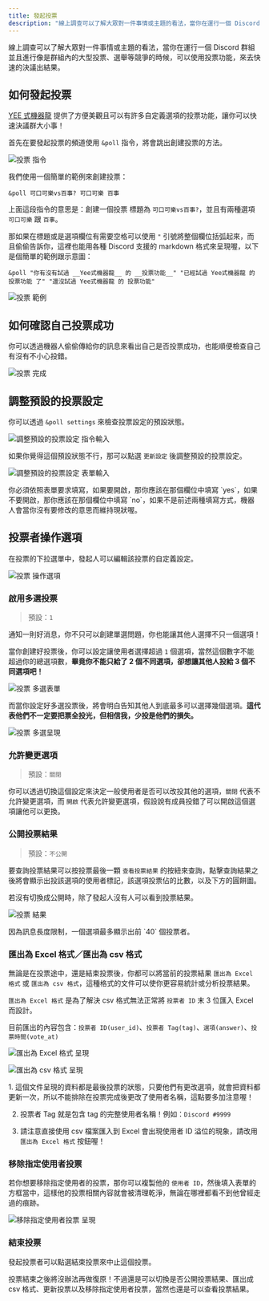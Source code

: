 ```yaml
---
title: 發起投票
description: "線上調查可以了解大眾對一件事情或主題的看法，當你在運行一個 Discord 群組並且進行像是群組內的大型投票、選舉等競爭的時候，可以使用投票功能，來去快速的決議出結果。YEE式機器龍提供了方便美觀且可以有許多自定義選項的投票功能，讓你可以快速決議群大小事！"
---
```


線上調查可以了解大眾對一件事情或主題的看法，當你在運行一個 Discord 群組並且進行像是群組內的大型投票、選舉等競爭的時候，可以使用投票功能，來去快速的決議出結果。

## 如何發起投票

[YEE 式機器龍](https://yeecord.com/link) 提供了方便美觀且可以有許多自定義選項的投票功能，讓你可以快速決議群大小事！

首先在要發起投票的頻道使用 `&poll` 指令，將會跳出創建投票的方法。

<Adsense />

![投票 指令](/docs/poll/poll-command.png)

我們使用一個簡單的範例來創建投票：

```
&poll 可口可樂vs百事? 可口可樂 百事
```

上面這段指令的意思是：創建一個投票 標題為 `可口可樂vs百事?`，並且有兩種選項 `可口可樂` 跟 `百事`。

那如果在標題或是選項欄位有需要空格可以使用 `"` 引號將整個欄位括弧起來，而且偷偷告訴你，這裡也能用各種 Discord 支援的 markdown 格式來呈現喔，以下是個簡單的範例跟示意圖：

```
&poll "你有沒有試過 __Yee式機器龍__ 的 __投票功能__" "已經試過 Yee式機器龍 的 投票功能 了" "還沒試過 Yee式機器龍 的 投票功能"
```

![投票 範例](/docs/poll/poll-example.png)

<Adsense />

## 如何確認自己投票成功

你可以透過機器人偷偷傳給你的訊息來看出自己是否投票成功，也能順便檢查自己有沒有不小心投錯。

![投票 完成](/docs/poll/poll-done.png)

## 調整預設的投票設定

你可以透過 `&poll settings` 來檢查投票設定的預設狀態。

![調整預設的投票設定 指令輸入](/docs/poll/poll-settings.png)

如果你覺得這個預設狀態不行，那可以點選 `更新設定` 後調整預設的投票設定。

![調整預設的投票設定 表單輸入](/docs/poll/poll-settings_input.png)

<Info title="我想先通知你">
  你必須依照表單要求填寫，如果要開啟，那你應該在那個欄位中填寫
  `yes`，如果不要開啟，那你應該在那個欄位中填寫
  `no`，如果不是前述兩種填寫方式，機器人會當你沒有要修改的意思而維持現狀喔。
</Info>

## 投票者操作選項

在投票的下拉選單中，發起人可以編輯該投票的自定義設定。

![投票 操作選項](/docs/poll/poll-operation.png)

### 啟用多選投票

> 預設：`1`

通知一則好消息，你不只可以創建單選問題，你也能讓其他人選擇不只一個選項！

當你創建好投票後，你可以設定讓使用者選擇超過 `1` 個選項，當然這個數字不能超過你的總選項數，**畢竟你不能只給了 2 個不同選項，卻想讓其他人投給 3 個不同選項吧！**

![投票 多選表單](/docs/poll/poll-choices.png)

而當你設定好多選投票後，將會明白告知其他人到底最多可以選擇幾個選項。**這代表他們不一定要把票全投光，但相信我，少投是他們的損失。**

![投票 多選呈現](/docs/poll/poll-choices_show.png)

### 允許變更選項

> 預設：`關閉`

你可以透過切換這個設定來決定一般使用者是否可以改投其他的選項，`關閉` 代表不允許變更選項，而 `開啟` 代表允許變更選項，假設說有成員投錯了可以開啟這個選項讓他可以更換。

### 公開投票結果

> 預設：`不公開`

要查詢投票結果可以按投票最後一顆 `查看投票結果` 的按紐來查詢，點擊查詢結果之後將會顯示出投該選項的使用者標記，該選項投票佔的比數，以及下方的圓餅圖。

若沒有切換成公開時，除了發起人沒有人可以看到投票結果。

<Adsense />

![投票 結果](/docs/poll/poll-result.png)

<Info title="我想先通知你">
  因為訊息長度限制，一個選項最多顯示出前 `40` 個投票者。
</Info>

### 匯出為 Excel 格式／匯出為 csv 格式

無論是在投票途中，還是結束投票後，你都可以將當前的投票結果 `匯出為 Excel 格式` 或 `匯出為 csv 格式`，這種格式的文件可以使你更容易統計或分析投票結果。

`匯出為 Excel 格式` 是為了解決 csv 格式無法正常將 `投票者 ID` 末 3 位匯入 Excel 而設計。

目前匯出的內容包含：`投票者 ID(user_id)`、`投票者 Tag(tag)`、`選項(answer)`、`投票時間(vote_at)`

![匯出為 Excel 格式 呈現](/docs/poll/poll-excel_output.png)

![匯出為 csv 格式 呈現](/docs/poll/poll-csv_output.png)

<Info title="我想先通知你">
1. 這個文件呈現的資料都是最後投票的狀態，只要他們有更改選項，就會把資料都更新一次，所以不能排除在投票完成後更改了使用者名稱，這點要多加注意喔！

2.  投票者 Tag 就是包含 tag 的完整使用者名稱！例如：`Discord #9999`

3.  請注意直接使用 csv 檔案匯入到 Excel 會出現使用者 ID 溢位的現象，請改用 `匯出為 Excel 格式` 按鈕喔！

</Info>

### 移除指定使用者投票

若你想要移除指定使用者的投票，那你可以複製他的 `使用者 ID`，然後填入表單的方框當中，這樣他的投票相關內容就會被清理乾淨，無論在哪裡都看不到他曾經走過的痕跡。

![移除指定使用者投票 呈現](/docs/poll/poll-remove_user.png)

### 結束投票

發起投票者可以點選結束投票來中止這個投票。

<Warning title="我想先警告你">
  投票結束之後將沒辦法再做復原！不過還是可以切換是否公開投票結果、匯出成 csv
  格式、更新投票以及移除指定使用者投票，當然也還是可以查看投票結果。
</Warning>

<Adsense />

